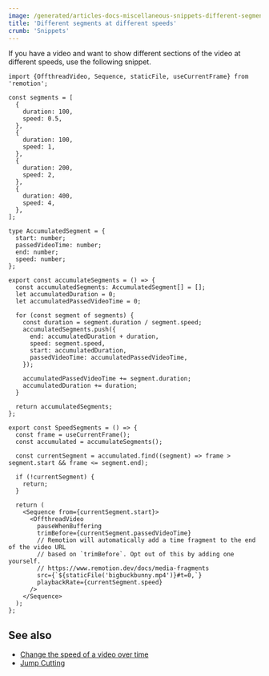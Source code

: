 ```yaml
---
image: /generated/articles-docs-miscellaneous-snippets-different-segments-at-different-speeds.png
title: 'Different segments at different speeds'
crumb: 'Snippets'
---
```


If you have a video and want to show different sections of the video at different speeds, use the following snippet.

```tsx twoslash title="SegmentSpeeds.tsx"
import {OffthreadVideo, Sequence, staticFile, useCurrentFrame} from 'remotion';

const segments = [
  {
    duration: 100,
    speed: 0.5,
  },
  {
    duration: 100,
    speed: 1,
  },
  {
    duration: 200,
    speed: 2,
  },
  {
    duration: 400,
    speed: 4,
  },
];

type AccumulatedSegment = {
  start: number;
  passedVideoTime: number;
  end: number;
  speed: number;
};

export const accumulateSegments = () => {
  const accumulatedSegments: AccumulatedSegment[] = [];
  let accumulatedDuration = 0;
  let accumulatedPassedVideoTime = 0;

  for (const segment of segments) {
    const duration = segment.duration / segment.speed;
    accumulatedSegments.push({
      end: accumulatedDuration + duration,
      speed: segment.speed,
      start: accumulatedDuration,
      passedVideoTime: accumulatedPassedVideoTime,
    });

    accumulatedPassedVideoTime += segment.duration;
    accumulatedDuration += duration;
  }

  return accumulatedSegments;
};

export const SpeedSegments = () => {
  const frame = useCurrentFrame();
  const accumulated = accumulateSegments();

  const currentSegment = accumulated.find((segment) => frame > segment.start && frame <= segment.end);

  if (!currentSegment) {
    return;
  }

  return (
    <Sequence from={currentSegment.start}>
      <OffthreadVideo
        pauseWhenBuffering
        trimBefore={currentSegment.passedVideoTime}
        // Remotion will automatically add a time fragment to the end of the video URL
        // based on `trimBefore`. Opt out of this by adding one yourself.
        // https://www.remotion.dev/docs/media-fragments
        src={`${staticFile('bigbuckbunny.mp4')}#t=0,`}
        playbackRate={currentSegment.speed}
      />
    </Sequence>
  );
};
```

## See also

- [Change the speed of a video over time](/docs/miscellaneous/snippets/accelerated-video)
- [Jump Cutting](/docs/miscellaneous/snippets/jumpcuts)
